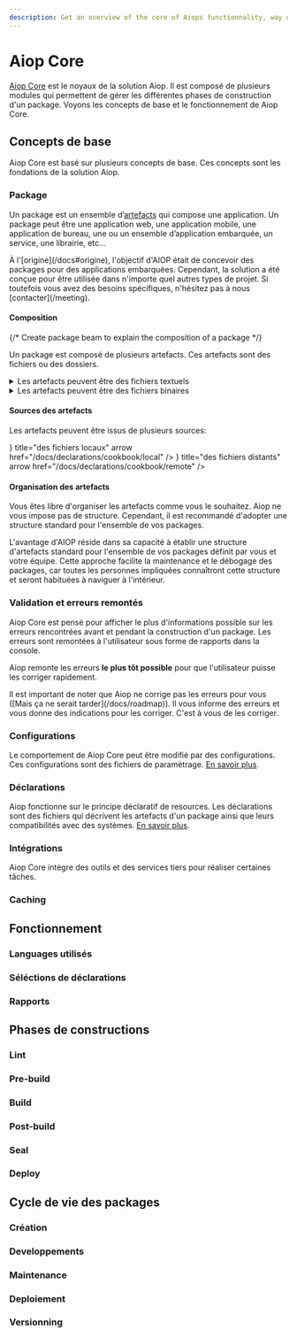 ```yaml
---
description: Get an overview of the core of Aiops functionnality, way of working and how to use it.
---
```




# Aiop Core

[Aiop Core](/docs/vocabulary#aiop-core) est le noyaux de la solution Aiop. Il est composé de plusieurs modules qui permettent de gérer les différentes phases de construction d'un package. Voyons les concepts de base et le fonctionnement de Aiop Core.

## Concepts de base

Aiop Core est basé sur plusieurs concepts de base. Ces concepts sont les fondations de la solution Aiop.

### Package

Un package est un ensemble d’[artefacts](/docs/vocabulary#artefact) qui compose une application. Un package peut être une application web, une application mobile, une application de bureau, une ou un ensemble d’application embarquée, un service, une librairie, etc...

<Callout type="info" emoji="ℹ️">
  À l'[origine](/docs#origine), l'objectif d'AIOP était de concevoir des packages pour des applications embarquées. Cependant, la solution a été conçue pour être utilisée dans n'importe quel autres types de projet. Si toutefois vous avez des besoins spécifiques, n'hésitez pas à nous [contacter](/meeting).
</Callout>

#### Composition

{/* Create package beam to explain the composition of a package <PackageBeam/> */}

Un package est composé de plusieurs artefacts. Ces artefacts sont des fichiers ou des dossiers.

<details>
  <summary>Les artefacts peuvent être des fichiers textuels</summary>
  <ol>
    <li><p>Rapports</p></li>
    <li><p>Paramétrage</p></li>
    <li><p>Certificats</p></li>
    <li><p>Code source</p></li>
    <li><p>Des données</p></li>
    <li><p>Documentation</p></li>
    <li><p>Fichiers de logs</p></li>
    <li><p>...tout ce qui est lisible par un humain</p></li>
  </ol>
</details>

<details>
  <summary>Les artefacts peuvent être des fichiers binaires</summary>
  <ol>
    <li><p>des sons</p></li>
    <li><p>des images</p></li>
    <li><p>des vidéos</p></li>
    <li><p>des librairies</p></li>
    <li><p>des exécutables</p></li>
    <li><p>des archives (zip)</p></li>
    <li><p>des bases de données</p></li>
    <li><p>des documents cryptés</p></li>
    <li><p>...tout ce qui est compilé, crypté, dont la donnée est non lisible par l'humain</p></li>
  </ol>
</details>


#### Sources des artefacts

Les artefacts peuvent être issus de plusieurs sources:


<Cards>
  <Card icon={<Laptop />} title="des fichiers locaux" arrow href="/docs/declarations/cookbook/local" />
  <Card icon={<DownloadCloud />} title="des fichiers distants" arrow href="/docs/declarations/cookbook/remote" />
</Cards>

#### Organisation des artefacts

Vous êtes libre d'organiser les artefacts comme vous le souhaitez. Aiop ne vous impose pas de structure. Cependant, il est recommandé d'adopter une structure standard pour l'ensemble de vos packages.

<Callout emoji="💡">
  L'avantage d'AIOP réside dans sa capacité à établir une structure d'artefacts standard pour l'ensemble de vos packages définit par vous et votre équipe. Cette approche facilite la maintenance et le débogage des packages, car toutes les personnes impliquées connaîtront cette structure et seront habituées à naviguer à l'intérieur.
</Callout>

### Validation et erreurs remontés

Aiop Core est pensé pour afficher le plus d'informations possible sur les erreurs rencontrées avant et pendant la construction d'un package. Les erreurs sont remontées à l'utilisateur sous forme de rapports dans la console.

Aiop remonte les erreurs **le plus tôt possible** pour que l'utilisateur puisse les corriger rapidement.

<Callout emoji="🚨">
  Il est important de noter que Aiop ne corrige pas les erreurs pour vous ([Mais ça ne serait tarder](/docs/roadmap)). Il vous informe des erreurs et vous donne des indications pour les corriger. C'est à vous de les corriger.
</Callout>


### Configurations

Le comportement de Aiop Core peut être modifié par des configurations. Ces configurations sont des fichiers de paramétrage. [En savoir plus](/docs/configurations).

### Déclarations

Aiop fonctionne sur le principe déclaratif de resources. Les déclarations sont des fichiers qui décrivent les artefacts d'un package ainsi que leurs compatibilités avec des systèmes. [En savoir plus](/docs/declarations).

### Intégrations

Aiop Core intègre des outils et des services tiers pour réaliser certaines tâches.

<IntegrationBeam />

### Caching


## Fonctionnement

### Languages utilisés


### Séléctions de déclarations


### Rapports


## Phases de constructions


### Lint


### Pre-build


### Build


### Post-build


### Seal


### Deploy


## Cycle de vie des packages

### Création

### Developpements

### Maintenance

### Deploiement

### Versionning

